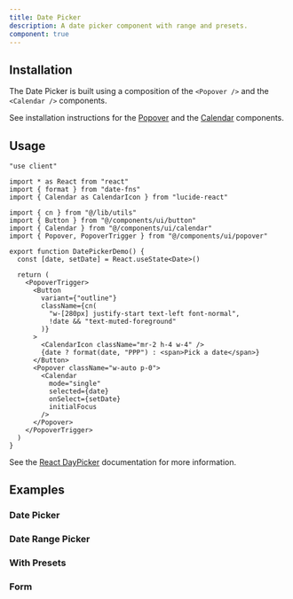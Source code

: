 ```yaml
---
title: Date Picker
description: A date picker component with range and presets.
component: true
---
```


<ComponentPreview name="date-picker-demo" />

## Installation

The Date Picker is built using a composition of the `<Popover />` and the `<Calendar />` components.

See installation instructions for the [Popover](/docs/components/popover#installation) and the [Calendar](/docs/components/calendar#installation) components.

## Usage

```tsx
"use client"

import * as React from "react"
import { format } from "date-fns"
import { Calendar as CalendarIcon } from "lucide-react"

import { cn } from "@/lib/utils"
import { Button } from "@/components/ui/button"
import { Calendar } from "@/components/ui/calendar"
import { Popover, PopoverTrigger } from "@/components/ui/popover"

export function DatePickerDemo() {
  const [date, setDate] = React.useState<Date>()

  return (
    <PopoverTrigger>
      <Button
        variant={"outline"}
        className={cn(
          "w-[280px] justify-start text-left font-normal",
          !date && "text-muted-foreground"
        )}
      >
        <CalendarIcon className="mr-2 h-4 w-4" />
        {date ? format(date, "PPP") : <span>Pick a date</span>}
      </Button>
      <Popover className="w-auto p-0">
        <Calendar
          mode="single"
          selected={date}
          onSelect={setDate}
          initialFocus
        />
      </Popover>
    </PopoverTrigger>
  )
}
```

See the [React DayPicker](https://react-day-picker.js.org) documentation for more information.

## Examples

### Date Picker

<ComponentPreview name="date-picker-demo" />

### Date Range Picker

<ComponentPreview name="date-picker-with-range" />

### With Presets

<ComponentPreview name="date-picker-with-presets" />

### Form

<ComponentPreview name="date-picker-form" />
